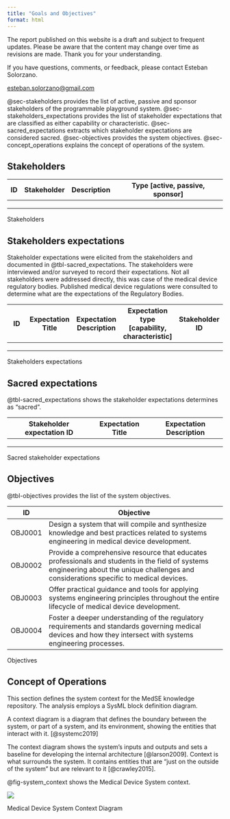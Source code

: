 ```yaml
---
title: "Goals and Objectives"
format: html
---
```


::: {.callout-caution}
The report published on this website is a draft and subject to frequent updates. Please be aware that the content may change over time as revisions are made. Thank you for your understanding.
:::

::: {.callout-tip}
If you have questions, comments, or feedback, please contact Esteban Solorzano.

[esteban.solorzano@gmail.com](esteban.solorzano@gmail.com)
:::


@sec-stakeholders provides the list of active, passive and sponsor stakeholders of the programmable playground system. @sec-stakeholders_expectations provides the list of stakeholder expectations that are classified as either capability or characteristic. @sec-sacred_expectations extracts which stakeholder expectations are considered sacred. @sec-objectives provides the system objectives. @sec-concept_operations explains the concept of operations of the system.

## Stakeholders {#sec-stakeholders}

::: {#tbl-stakeholders}
| ID  | Stakeholder | Description | Type \[active, passive, sponsor\] |
|-----|-------------|-------------|-----------------------------------|
|     |             |             |                                   |
|     |             |             |                                   |
|     |             |             |                                   |

Stakeholders
:::

## Stakeholders expectations {#sec-stakeholders_expectations}

Stakeholder expectations were elicited from the stakeholders and documented in @tbl-sacred_expectations. The stakeholders were interviewed and/or surveyed to record their expectations. Not all stakeholders were addressed directly, this was case of the medical device regulatory bodies. Published medical device regulations were consulted to determine what are the expectations of the Regulatory Bodies.

::: {#tbl-stakeholders_expectations}
| ID  | Expectation Title | Expectation Description | Expectation type \[capability, characteristic\] | Stakeholder ID |
|---------------|---------------|---------------|---------------|---------------|
|     |                   |                         |                                                 |                |
|     |                   |                         |                                                 |                |
|     |                   |                         |                                                 |                |

Stakeholders expectations
:::

## Sacred expectations {#sec-sacred_expectations}

@tbl-sacred_expectations shows the stakeholder expectations determines as “sacred”.

::: {#tbl-sacred_expectations}
| Stakeholder expectation ID | Expectation Title | Expectation Description |
|----------------------------|-------------------|-------------------------|
|                            |                   |                         |
|                            |                   |                         |
|                            |                   |                         |

Sacred stakeholder expectations
:::

## Objectives {#sec-objectives}
<!--
March 11, 2024. Need to revisit the objectives.
-->

@tbl-objectives provides the list of the system objectives.

::: {#tbl-objectives}
| ID      | Objective                                                                                                                                                                                 |
|---------|-------------------------------------------------------------------------------------------------------------------------------------------------------------------------------------------|
| OBJ0001 | Design a system that will compile and synthesize knowledge and best practices related to systems engineering in medical device development.                                               |
| OBJ0002 | Provide a comprehensive resource that educates professionals and students in the field of systems engineering about the unique challenges and considerations specific to medical devices. |
| OBJ0003 | Offer practical guidance and tools for applying systems engineering principles throughout the entire lifecycle of medical device development.                                             |
| OBJ0004 | Foster a deeper understanding of the regulatory requirements and standards governing medical devices and how they intersect with systems engineering processes.                           |

Objectives
:::

## Concept of Operations {#sec-concept_operations}

This section defines the system context for the MedSE knowledge repository. The analysis employs a SysML block definition diagram.

A context diagram is a diagram that defines the boundary between the system, or part of a system, and its environment, showing the entities that interact with it. [@systemc2019] 

The context diagram shows the system’s inputs and outputs and sets a baseline for developing the internal architecture [@larson2009]. Context is what surrounds the system. It contains entities that are “just on the outside of the system” but are relevant to it [@crawley2015].

@fig-system_context shows the Medical Device System context.

<!--Insert system context diagram image here. Create caption and update cross references -->

::: {#fig-system_context}
![](images/paste-3.png)

Medical Device System Context Diagram
:::

```{=html}
<!--
Provide an explanation of the system context diagram
-->
```